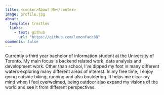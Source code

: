 ```yaml
---
title: <center>About Me</center>
image: profile.jpg
about:
  template: trestles
  links:
    - text: github
      url: "https://github.com/lemonface88"
comments: false
---
```


Currently a third year bachelor of information student at the University of Toronto. My main focus is backend related work, data analysis and development work. Other than school, I've dipped my foot in many different waters exploring many different areas of interest. In my free time, I enjoy going outside biking, running and also bouldering. It helps me clear my mind when I feel overwelmed, being outdoor also expand my visions of the world and see it from different perspectives.
